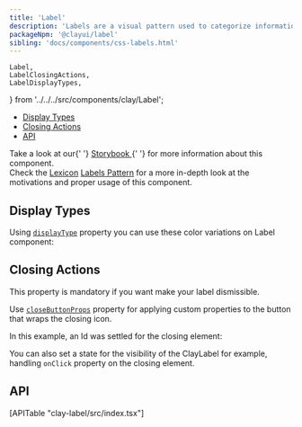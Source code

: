 ```yaml
---
title: 'Label'
description: 'Labels are a visual pattern used to categorize information providing quick and easy recognition.'
packageNpm: '@clayui/label'
sibling: 'docs/components/css-labels.html'
---
```


	Label,
	LabelClosingActions,
	LabelDisplayTypes,
} from '../../../src/components/clay/Label';

<div class="nav-toc-absolute">
<div class="nav-toc">

-   [Display Types](#display-types)
-   [Closing Actions](#closing-actions)
-   [API](#api)

</div>
</div>

<div class="clay-site-alert alert alert-warning">
	Take a look at our{' '}
	<a href="https://storybook-clayui.netlify.com/?path=/story/claylabel--default">
		Storybook
	</a>{' '}
	for more information about this component.
</div>

<div class="clay-site-alert alert alert-info">
Check the <a href="https://liferay.design/lexicon/">Lexicon</a> <a href="https://liferay.design/lexicon/core-components/labels/">Labels Pattern</a> for a more in-depth look at the motivations and proper usage of this component.
</div>

## Display Types

Using [`displayType`](#api-displayType) property you can use these color variations on Label component:

<LabelDisplayTypes />

## Closing Actions

<div class="clay-site-alert alert alert-warning">
	This property is mandatory if you want make your label dismissible.
</div>

Use [`closeButtonProps`](#api-closeButtonProps) property for applying custom properties to the button that wraps the closing icon.

In this example, an Id was settled for the closing element:

<LabelClosingActions />

You can also set a state for the visibility of the ClayLabel for example, handling `onClick` property on the closing element.

<Label />

## API

<div>[APITable "clay-label/src/index.tsx"]</div>
